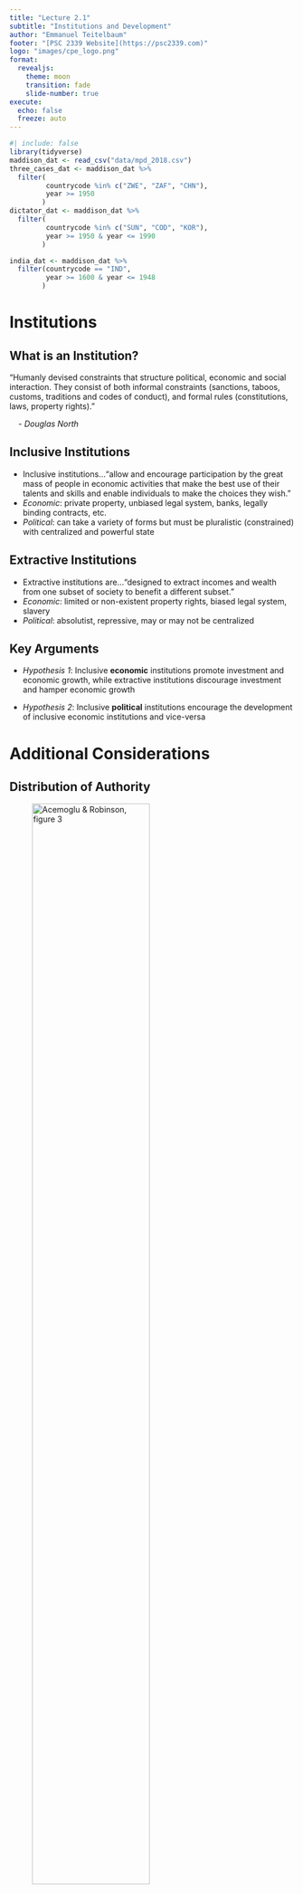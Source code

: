 ```yaml
---
title: "Lecture 2.1"
subtitle: "Institutions and Development"
author: "Emmanuel Teitelbaum"
footer: "[PSC 2339 Website](https://psc2339.com)"
logo: "images/cpe_logo.png"
format:
  revealjs:
    theme: moon
    transition: fade
    slide-number: true
execute:
  echo: false
  freeze: auto
---
```


```r
#| include: false 
library(tidyverse)
maddison_dat <- read_csv("data/mpd_2018.csv")
three_cases_dat <- maddison_dat %>%
  filter(
         countrycode %in% c("ZWE", "ZAF", "CHN"), 
         year >= 1950
        )  
dictator_dat <- maddison_dat %>%
  filter(
         countrycode %in% c("SUN", "COD", "KOR"), 
         year >= 1950 & year <= 1990
        )

india_dat <- maddison_dat %>%
  filter(countrycode == "IND", 
         year >= 1600 & year <= 1948 
        )
```

# Institutions

## What is an Institution?

"Humanly devised constraints that structure political, economic and
social interaction. They consist of both informal constraints
(sanctions, taboos, customs, traditions and codes of conduct), and
formal rules (constitutions, laws, property rights)."

    - *Douglas North*

## Inclusive Institutions

-   Inclusive institutions..."allow and encourage participation by the
    great mass of people in economic activities that make the best use
    of their talents and skills and enable individuals to make the
    choices they wish."
-   *Economic*: private property, unbiased legal system, banks, legally
    binding contracts, etc.
-   *Political*: can take a variety of forms but must be pluralistic
    (constrained) with centralized and powerful state

## Extractive Institutions

-   Extractive institutions are..."designed to extract incomes and
    wealth from one subset of society to benefit a different subset."
-   *Economic*: limited or non-existent property rights, biased legal
    system, slavery
-   *Political*: absolutist, repressive, may or may not be centralized

## Key Arguments

-   *Hypothesis 1*: Inclusive **economic** institutions promote
    investment and economic growth, while extractive institutions
    discourage investment and hamper economic growth

-   *Hypothesis 2*: Inclusive **political** institutions encourage the
    development of inclusive economic institutions and vice-versa

# Additional Considerations

## Distribution of Authority

![Acemoglu & Robinson, figure 3](images/AR_fig3.png){width="70%"}

::: notes
-   Institutional change/progress depends on distributed authority
-   Pulls power away from monarch/dictator
-   Broad coalitions counter narrow interests
:::

## Persistence and Change

-   Why do extractive institutions persist?
    -   Industrial progress threatens the interests of dictators and
        other elites
    -   Polany's "double movement"
    -   Schumpeter's theory of "creative destruction"
-   When do institutions change?
    -   Critical junctures (and small differences)
    -   e.g. disease $\rightarrow$ shift in labor market dynamics
    -   Revolution gives a group new power

::: notes
-   A&R give the example of bubonic plague leading to shift in labor
    market dynamics
    -   Maybe something similar is going on with COVID?
-   Revolution leads to assertion of power for one class or another
    -   Glorious Revolution lead to permanent assertion of power of
        parliament over the crown
    -   French revolution led to greater power for lower classes,
        established constitution that limited power of the monarchy
    -   Other examples?
:::

## Reversal of Fortunes

-   Extractive institutions make a region wealthy in one period, but
    poor in the next
-   Examples?

::: notes
slavery; the encomienda system (forced labor); child labor
:::

# Comparisons and Cases

## North Korea vs. South Korea

![North Korea nighttime lights](images/nkorea_at_night.png)

## The United States vs. Mexico

![Nogales Sonora (left), Nogales Arizona (right) in
2021](images/nogales.jpg)

## Other Cases

![Acemoglu & Robinson, figure 4](images/AR_fig4.png){width="70%"}

## Zimbabwe, South Africa & China

```r
#| fig-cap: "Source: Maddison Project Database, version 2018." 

three_cases_gdp <- ggplot(three_cases_dat, aes(x = year, y = rgdpnapc, color = country)) +
  geom_line(linewidth = 1) +
  labs(x = NULL, y = "GDP per capita (2011 US$)", 
       title = "Economic performance of three dictatorships (1950-2016)\n") +
  scale_color_brewer(palette = "Dark2", name = "Country") +
  theme_minimal() 

three_cases_gdp
```

::: notes
Discuss in this order: Zimbabwe, South Africa and China Use China to
transition to growth under dictatorship

If things are going fast, do small groups; have each choose on case for
discussion.
:::

# Growth Under Dictators

## Some Famous Dictators

::: {layout-ncol="3"}
![Mobutu Sese Seko](images/mobutu.png)

![Park Chung Hee](images/park_chung_hee.png)

![Nikita Khrushchev](images/khrushchev.png)
:::

::: notes
All three are dictators; did their countries grow at the same rate under
their leadership?
:::

## Growth Under Famous Dictators

```r
#| fig-cap: "Source: Maddison Project Database, version 2018." 

dictator_gdp <- ggplot(dictator_dat, aes(x = year, y = rgdpnapc, color = country)) +
  geom_line(linewidth = 1) +
  labs(x = NULL, y = "GDP per capita (2011 US$)", 
       title = "Economic performance of three dictatorships (1950-1990)\n") +
  scale_color_brewer(palette = "Dark2", name = "Country") +
  theme_minimal() 

dictator_gdp
```

::: notes
How do we explain variation in growth rates under repressive regimes?

DRC is purely extractive; USSR directs resources towards productive
sectors; while South Korea (and China) adopt inclusive political
institutions
:::

## Growth Under Repressive Regimes

-   Growth under extractive institutions is possible
    -   When elite funnel resources to high productivity areas
    -   When authoritarian regimes permit inclusive economic
        institutions
-   But this growth is inherently *limited*
    -   Lack of incentives for innovation and production
    -   Resistance to creative destruction
    -   Infighting among the elite

# Remaining Challenges

## The United States

![National Memorial for Peace & Justice, Source: NYT](images/peace-justice.jpg)

::: notes
Wood carving is by Van Ingen & Snyder from a book titled *The Suppressed
Book About Slavery!* published by G.W. Carleton and Co. in 1864.
:::

## The United Kingdom

![Girls rolling roads in India, 1930](images/child_labor.jpg)

## Economic Impact of Colonialism

```r
#| fig-cap: "Source: Maddison Project Database, version 2018." 
india_gdp <- ggplot(india_dat, aes(x = year, y = rgdpnapc, color = country)) +
  geom_line(linewidth = 1) +
  labs(x = NULL, y = "GDP per capita (2011 US$)", 
       title = "India's GDP (1600-1948)\n") +
  scale_color_brewer(palette = "Dark2", name = "Country") +
  theme_minimal() 

india_gdp
```

::: notes
-   India's fortunes as a global power declined under the British
-   India had the world's leading economy until the 18th century
-   India's share of the global economy feel from 24% of global GDP to
    around 4% when the British left
-   India saw a decline under the British until the middle of the 19th
    century, at which point it began to grow again, but the growth was
    uneven and steady upward growth only resumed after the British left
-   India's economy stagnated because the British extracted raw
    materials and sold finished products (mainly textiles and garments)
    back to India as a captive market
-   The British eenacted laws that prevented Indian industry from
    competing with British imports, killing India's textile sector,
    which it had a huge comparative advantage in before the British
    arrived
-   There are some caveats:
    -   Although its GDP was lower, India grew at a faster pace under
        the British than under the Mughals
    -   Mughals were also pretty brutal as far as rulers go and hoarded
        most of India's wealth
    -   The Mughal empire was already on the decline when the British
        came
-   However the fact remains that the British adoped and heavily relied
    upon extractive institutions to transfer wealth back to Britain
:::

## Endogeneity

-   A relationship is "endogenous" when the direction of causality is
    unclear
-   A&R hypothesize that inclusive institutions drive development
-   But could inclusive institutions be the result of development?
-   Or could there be a third factor driving both?
    -   What are some possibilities?

## Exercise

-   Write two or three sentences on what you found convincing about
    A&R's theory
-   Write two or three sentences on what you found problematic
-   Discuss with a neighbor
